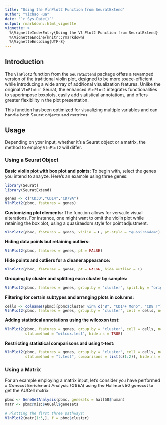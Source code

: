 ```yaml
---
title: "Using the VlnPlot2 Function from SeuratExtend"
author: "Yichao Hua"
date: "`r Sys.Date()`"
output: rmarkdown::html_vignette
vignette: >
  %\VignetteIndexEntry{Using the VlnPlot2 Function from SeuratExtend}
  %\VignetteEngine{knitr::rmarkdown}
  %\VignetteEncoding{UTF-8}
---
```


## Introduction

The `VlnPlot2` function from the `SeuratExtend` package offers a revamped version of the traditional violin plot, designed to be more space-efficient while introducing a wide array of additional visualization features. Unlike the original `VlnPlot` in Seurat, the enhanced `VlnPlot2` integrates functionalities to superimpose boxplots, easily add statistical annotations, and offers greater flexibility in the plot presentation.

This function has been optimized for visualizing multiple variables and can handle both Seurat objects and matrices.

## Usage

Depending on your input, whether it's a Seurat object or a matrix, the method to employ `VlnPlot2` will differ.

### Using a Seurat Object

**Basic violin plot with box plot and points:** 
To begin with, select the genes you intend to analyze. Here's an example using three genes:

```r
library(Seurat)
library(SeuratExtend)

genes <- c("CD3D","CD14","CD79A")
VlnPlot2(pbmc, features = genes)
```

**Customizing plot elements:** The function allows for versatile visual alterations. For instance, one might want to omit the violin plot while retaining the box plot, using a quasirandom style for point adjustment.

```r
VlnPlot2(pbmc, features = genes, violin = F, pt.style = "quasirandom")
```

**Hiding data points but retaining outliers:** 

```r
VlnPlot2(pbmc, features = genes, pt = FALSE)
```

**Hide points and outliers for a cleaner appearance:**

```r
VlnPlot2(pbmc, features = genes, pt = FALSE, hide.outlier = T)
```

**Grouping by cluster and splitting each cluster by samples:**

```r
VlnPlot2(pbmc, features = genes, group.by = "cluster", split.by = "orig.ident")
```

**Filtering for certain subtypes and arranging plots in columns:**

```r
cells <- colnames(pbmc)[pbmc$cluster %in% c("B", "CD14+ Mono", "CD8 T")]
VlnPlot2(pbmc, features = genes, group.by = "cluster", cell = cells, ncol = 3)
```

**Adding statistical annotations using the wilcoxon test:**

```r
VlnPlot2(pbmc, features = genes, group.by = "cluster", cell = cells, ncol = 3, 
         stat.method = "wilcox.test", hide.ns = TRUE)
```

**Restricting statistical comparisons and using t-test:**

```r
VlnPlot2(pbmc, features = genes, group.by = "cluster", cell = cells, ncol = 3, 
         stat.method = "t.test", comparisons = list(c(1:2)), hide.ns = FALSE)
```

### Using a Matrix

For an example employing a matrix input, let's consider you have performed a Geneset Enrichment Analysis (GSEA) using the Hallmark 50 geneset to get the AUCell matrix:

```r
pbmc <- GeneSetAnalysis(pbmc, genesets = hall50$human)
matr <- pbmc@misc$AUCell$genesets

# Plotting the first three pathways:
VlnPlot2(matr[1:3,], f = pbmc$cluster)
```
